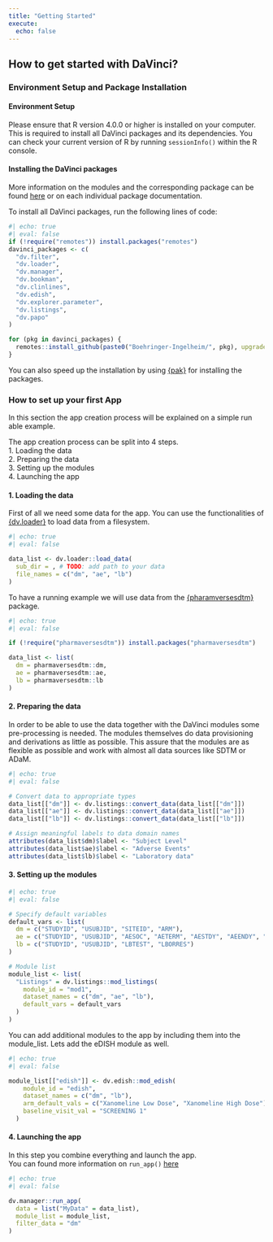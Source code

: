 ```yaml
---
title: "Getting Started"
execute:
  echo: false
---
```


## How to get started with DaVinci?

### Environment Setup and Package Installation

#### Environment Setup

Please ensure that R version 4.0.0 or higher is installed on your computer. This is required to install all DaVinci packages and its dependencies. You can check your current version of R by running `sessionInfo()` within the R console.

#### Installing the DaVinci packages

More information on the modules and the corresponding package can be found [here](quarto/modules.qmd) or on each individual package documentation. 

To install all DaVinci packages, run the following lines of code:
``` r
#| echo: true
#| eval: false
if (!require("remotes")) install.packages("remotes")
davinci_packages <- c(
  "dv.filter", 
  "dv.loader", 
  "dv.manager", 
  "dv.bookman", 
  "dv.clinlines", 
  "dv.edish", 
  "dv.explorer.parameter", 
  "dv.listings",
  "dv.papo"
)

for (pkg in davinci_packages) {
  remotes::install_github(paste0("Boehringer-Ingelheim/", pkg), upgrade = TRUE)
}
```
You can also speed up the installation by using [{pak}](https://pak.r-lib.org/){target="_blank"} for installing the packages. 


### How to set up your first App

In this section the app creation process will be explained on a simple run able example. 

The app creation process can be split into 4 steps.  
1. Loading the data  
2. Preparing the data  
3. Setting up the modules  
4. Launching the app  
  

#### 1. Loading the data

First of all we need some data for the app. 
You can use the functionalities of [{dv.loader}](https://boehringer-ingelheim.github.io/dv.loader/){target="_blank"} to load data from a filesystem. 

``` r
#| echo: true
#| eval: false

data_list <- dv.loader::load_data(
  sub_dir = , # TODO: add path to your data
  file_names = c("dm", "ae", "lb")
)

```

To have a running example we will use data from the [{pharamversesdtm}](https://pharmaverse.github.io/pharmaversesdtm/){target="_blank"} package.
``` r
#| echo: true
#| eval: false

if (!require("pharmaversesdtm")) install.packages("pharmaversesdtm")

data_list <- list(
  dm = pharmaversesdtm::dm,
  ae = pharmaversesdtm::ae,
  lb = pharmaversesdtm::lb
)

```

#### 2. Preparing the data

In order to be able to use the data together with the DaVinci modules some pre-processing is needed.
The modules themselves do data provisioning and derivations as little as possible. This assure that the modules are as flexible as possible and work with almost all data sources like SDTM or ADaM.

``` r
#| echo: true
#| eval: false

# Convert data to appropriate types
data_list[["dm"]] <- dv.listings::convert_data(data_list[["dm"]])
data_list[["ae"]] <- dv.listings::convert_data(data_list[["ae"]])
data_list[["lb"]] <- dv.listings::convert_data(data_list[["lb"]])

# Assign meaningful labels to data domain names
attributes(data_list$dm)$label <- "Subject Level"
attributes(data_list$ae)$label <- "Adverse Events"
attributes(data_list$lb)$label <- "Laboratory data"

```

#### 3. Setting up the modules

``` r
#| echo: true
#| eval: false

# Specify default variables
default_vars <- list(
  dm = c("STUDYID", "USUBJID", "SITEID", "ARM"),
  ae = c("STUDYID", "USUBJID", "AESOC", "AETERM", "AESTDY", "AEENDY", "AESER"),
  lb = c("STUDYID", "USUBJID", "LBTEST", "LBORRES")
)

# Module list
module_list <- list(
  "Listings" = dv.listings::mod_listings(
    module_id = "mod1",
    dataset_names = c("dm", "ae", "lb"),
    default_vars = default_vars
  )
)

```

You can add additional modules to the app by including them into the module_list. 
Lets add the eDISH module as well. 
``` r
#| echo: true
#| eval: false

module_list[["edish"]] <- dv.edish::mod_edish(
    module_id = "edish",
    dataset_names = c("dm", "lb"),
    arm_default_vals = c("Xanomeline Low Dose", "Xanomeline High Dose"),
    baseline_visit_val = "SCREENING 1"
  )
```

#### 4. Launching the app
In this step you combine everything and launch the app.  
You can found more information on `run_app()` [here](https://boehringer-ingelheim.github.io/dv.manager/reference/run_app.html){target="_blank"}
``` r
#| echo: true
#| eval: false

dv.manager::run_app(
  data = list("MyData" = data_list),
  module_list = module_list,
  filter_data = "dm"
)
```
